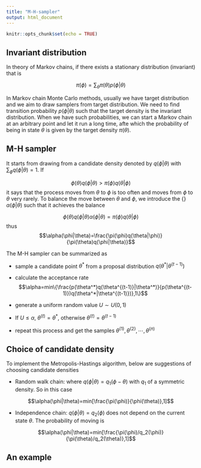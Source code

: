 ```yaml
---
title: "M-H-sampler"
output: html_document
---
```


```r
knitr::opts_chunk$set(echo = TRUE)
```


## Invariant distribution 

In theory of Markov chains, if there exists a stationary distribution (invariant) that is 

$$ \pi(\phi)=\sum_{\theta}\pi(\theta)p(\phi|\theta)$$


In Markov chain Monte Carlo methods, usually we have target distribution and we aim to draw samplers from target distribution. We need to find transition probability $p(\phi|\theta)$ such that the target density is the invariant distribution. When we have such probabilities, we can start a Markov chain at an arbitrary point and let it run a long time, afte which the probability of being in state $\theta$ is given by the target density $\pi(\theta)$. 

## M-H sampler 

It starts from drawing from a candidate density denoted by $q(\phi|\theta)$ with $\sum_{\phi}q(\phi|\theta)=1$. If 

$$\phi(\theta)q(\phi|\theta) > \pi(\phi)q(\theta|\phi)$$
it says that the process moves from $\theta$ to $\phi$ is too often and moves from $\phi$ to $\theta$ very rarely. To balance the move between $\theta$ and $\phi$, we introduce the {\it probability of moving} $\alpha(\phi|\theta)$ such that it achieves the balance 

$$\phi(\theta)q(\phi|\theta)\alpha(\phi|\theta)=\pi(\phi)q(\theta|\phi)$$
thus $$\alpha(\phi|\theta)=\frac{\pi(\phi)q(\theta|\phi)}{\pi(\theta)q(\phi|\theta)}$$





The M-H sampler can be summarized as 

* sample a candidate point $\theta^*$ from a proposal distribution $q(\theta^*|\theta^{(t-1)})$

* calculate the acceptance rate 
$$\alpha=min\{\frac{p(\theta^*)q(\theta^{(t-1)}|\theta^*)}{p(\theta^{(t-1)})q(\theta^*|\theta^{(t-1)})},1\}$$
* generate a uniform random value $U\sim U(0,1)$
* If $U\leq \alpha$, $\theta^{(t)}=\theta^*$, otherwise $\theta^{(t)}=\theta^{(t-1)}$
* repeat this process and get the samples ${\theta^{(1)}, \theta^{(2)}, \cdots, \theta^{(n)}}$


## Choice of candidate density 

To implement the Metropolis-Hastings algorithm, below are suggestions of choosing candidate densities 

* Random walk chain: where $q(\phi|\theta)=q_1(\phi-\theta)$ with $q_1$ of a symmetric density. So in this case 

$$\alpha(\phi|\theta)=min[\frac{\pi(\phi)}{\phi(\theta)},1]$$


* Independence chain: $q(\phi|\theta)=q_2(\phi)$ does not depend on the current state $\theta$. The probability of moving is 

$$\alpha(\phi|\theta)=min[\frac{\pi(\phi)/q_2(\phi)}{\pi(\theta)/q_2(\theta)},1]$$



## An example 





